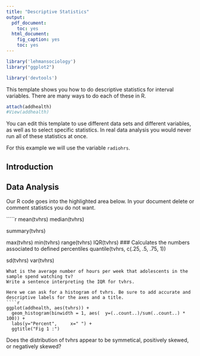 ```yaml
---
title: "Descriptive Statistics"
output:
  pdf_document:
    toc: yes
  html_document:
    fig_caption: yes
    toc: yes
---
```



````r

library('lehmansociology')
library("ggplot2")

library('devtools')

````
This template shows you how to do descriptive statistics for interval variables.
There are many ways to do each of these in R.

````r
attach(addhealth)
#View(addhealth)
````

You can edit this template to use different data sets and different variables, as well as to select specific statistics. In real data analysis you would never run all of these statistics at once.


For this example we will use the variable  `radiohrs`.



## Introduction
<!-- Write your introduction here: What is this about? -->


## Data Analysis


Our R code goes into the highlighted area below.
In your document delete or comment statistics you do not want.


`````r
mean(tvhrs)
median(tvhrs)

summary(tvhrs)

max(tvhrs)
min(tvhrs)
range(tvhrs)
IQR(tvhrs)
### Calculates the numbers associated to defined percentiles
quantile(tvhrs, c(.25, .5, .75, 1))

sd(tvhrs)
var(tvhrs)
````
What is the average number of hours per week that adolescents in the sample spend watching tv?
Write a sentence interpreting the IQR for tvhrs.

Here we can ask for a histogram of tvhrs. Be sure to add accurate and descriptive labels for the axes and a title.
````r
ggplot(addhealth, aes(tvhrs)) + 
  geom_histogram(binwidth = 1, aes(  y=(..count..)/sum(..count..) * 100)) + 
  labs(y="Percent",     x=" ") +
  ggtitle("Fig 1 :")
````
Does the distribution of tvhrs appear to be symmetical, positively skewed, or negatively skewed?